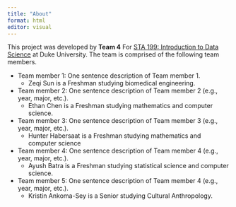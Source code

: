 ```yaml
---
title: "About"
format: html
editor: visual
---
```


This project was developed by **Team 4** For [STA 199: Introduction to Data Science](https://sta199-s23-2.github.io/) at Duke University. The team is comprised of the following team members.

-   Team member 1: One sentence description of Team member 1.
    -   Zeqi Sun is a Freshman studying biomedical engineering.
-   Team member 2: One sentence description of Team member 2 (e.g., year, major, etc.).
    -   Ethan Chen is a Freshman studying mathematics and computer science.
-   Team member 3: One sentence description of Team member 3 (e.g., year, major, etc.).
    -   Hunter Habersaat is a Freshman studying mathematics and computer science
-   Team member 4: One sentence description of Team member 4 (e.g., year, major, etc.).
    -   Ayush Batra is a Freshman studying statistical science and computer science.
-   Team member 5: One sentence description of Team member 4 (e.g., year, major, etc.).
    -   Kristin Ankoma-Sey is a Senior studying Cultural Anthropology.
